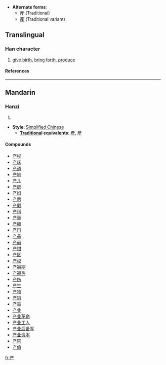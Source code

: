 * '''Alternate forms''':
**[[産]] (Traditional)
**[[產]] (Traditional variant)<!-- may be a better term, this variant appears in my en-ko dictionary -->

==Translingual==
===Han character===
{{Han char|rn=8|rad=亠|as=04|sn=6|four=|canj=卜廿竹 (YTH)}}
# [[give birth]], [[bring forth]], [[produce]]
====References====
{{Han ref|kx=0088.111|hdz=10283.030|uh=4EA7|ud=20135}}
----
==Mandarin==
===Hanzi===
{{cmn-hanzi|pin=[[chǎn]] (chan3)|wg=ch'an<sup>3</sup>}}
# {{defn|Mandarin}}

* '''Style''': [[Simplified Chinese]] 
** '''[[Traditional Chinese|Traditional]] equivalents''': [[產]], [[産]]

====Compounds====
*[[产程]]
*[[产床]]
*[[产道]]
*[[产地]]
*[[产儿]]
*[[产房]]
*[[产妇]]
*[[产后]]
*[[产假]]
*[[产科]]
*[[产量]]
*[[产卵]]
*[[产门]]
*[[产品]]
*[[产前]]
*[[产钳]]
*[[产区]]
*[[产权]]
*[[产褥期]]
*[[产褥热]]
*[[产伤]]
*[[产生]]
*[[产物]]
*[[产销]]
*[[产需]]
*[[产业]]
*[[产业革命]]
*[[产业工人]]
*[[产业后备军]]
*[[产业资本]]
*[[产院]]
*[[产值]]




[[fr:产]]